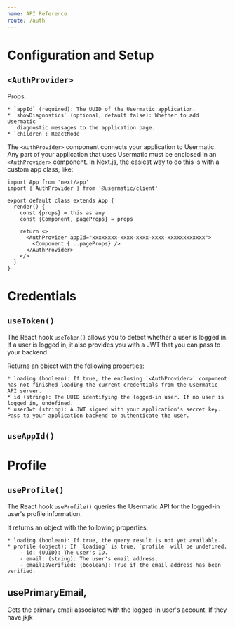 ```yaml
---
name: API Reference
route: /auth
---
```


# Configuration and Setup



## `<AuthProvider>`

Props:

    * `appId` (required): The UUID of the Usermatic application.
    * `showDiagnostics` (optional, default false): Whether to add Usermatic
       diagnostic messages to the application page.
    * `children`: ReactNode

The `<AuthProvider>` component connects your application to Usermatic.
Any part of your application that uses Usermatic must be enclosed in an `<AuthProvider>` component.
In Next.js, the easiest way to do this is with a custom app class, like:

```tsx
import App from 'next/app'
import { AuthProvider } from '@usermatic/client'

export default class extends App {
  render() {
    const {props} = this as any
    const {Component, pageProps} = props

    return <>
      <AuthProvider appId="xxxxxxxx-xxxx-xxxx-xxxx-xxxxxxxxxxxx">
        <Component {...pageProps} />
      </AuthProvider>
    </>
  }
}
```

# Credentials

## `useToken()`

The React hook `useToken()` allows you to detect whether a user is logged in.
If a user is logged in, it also provides you with a JWT that you can pass to your backend.

Returns an object with the following properties:

    * loading (boolean): If true, the enclosing `<AuthProvider>` component has not finished loading the current credentials from the Usermatic API server.
    * id (string): The UUID identifying the logged-in user. If no user is logged in, undefined.
    * userJwt (string): A JWT signed with your application's secret key. Pass to your application backend to authenticate the user.

## `useAppId()`


# Profile

## `useProfile()`

The React hook `useProfile()` queries the Usermatic API for the logged-in user's profile information.

It returns an object with the following properties.

    * loading (boolean): If true, the query result is not yet available.
    * profile (object): If `loading` is true, `profile` will be undefined.
        - id: (UUID): The user's ID.
        - email: (string): The user's email address.
        - emailIsVerified: (boolean): True if the email address has been verified.

## usePrimaryEmail,

Gets the primary email associated with the logged-in user's account. If they have jkjk

